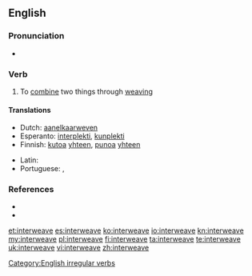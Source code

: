 ==English==

===Pronunciation===
* {{IPA|/ˈɪntərwiːv/}}

===Verb===
{{en-verb|interweaves|interweaving|'''[[interwove]]''' or '''[[interweaved]]'''|interwoven}}

# To [[combine]] two things through [[weaving]]

====Translations====
{{trans-top|to combine two things through weaving}}
* Dutch: [[aanelkaarweven]]
* Esperanto: [[interplekti]], [[kunplekti]]
* Finnish: [[kutoa]] [[yhteen]], [[punoa]] [[yhteen]]
{{trans-mid}}
* Latin: {{t-|la|necto|alt=nectō}}
* Portuguese: {{t+|pt|entrançar}}, {{t+|pt|entrelaçar}}
{{trans-bottom}}

===References===
* {{R:Century 1911}}
* {{R:Webster 1913}}

[[Category:English irregular verbs]]

[[et:interweave]]
[[es:interweave]]
[[ko:interweave]]
[[io:interweave]]
[[kn:interweave]]
[[my:interweave]]
[[pl:interweave]]
[[fi:interweave]]
[[ta:interweave]]
[[te:interweave]]
[[uk:interweave]]
[[vi:interweave]]
[[zh:interweave]]
